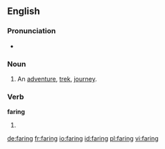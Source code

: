 ==English==
===Pronunciation===
* {{homophones|lang=en|fairing}}

===Noun===
{{en-noun}}

# An [[adventure]], [[trek]], [[journey]].

===Verb===
'''faring'''

#{{present participle of|fare}}

[[de:faring]]
[[fr:faring]]
[[io:faring]]
[[id:faring]]
[[pl:faring]]
[[vi:faring]]